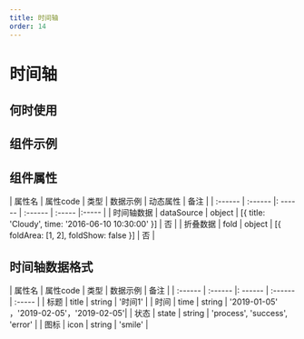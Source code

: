 ```yaml
---
title: 时间轴
order: 14
---
```


# 时间轴

## 何时使用

## 组件示例

  
## 组件属性

| 属性名   |  属性code  | 类型 | 数据示例  | 动态属性 | 备注 | 
| :------ | :------ |: ------ | :------ | :----- |:----- |
| 时间轴数据 | dataSource  | object  | [{ title: 'Cloudy', time: '2016-06-10 10:30:00' }] | 否 |
| 折叠数据 | fold  | object  | [{ foldArea: [1, 2], foldShow: false }] | 否 |

## 时间轴数据格式

| 属性名   |  属性code  | 类型 | 数据示例  | 备注 |
| :------ | :------ |: ------ | :------ | :----- |
| 标题 | title  | string  |  '时间1' |
| 时间 | time  | string  |  '2019-01-05' ，'2019-02-05'，'2019-02-05'|
| 状态 | state  | string  | 'process', 'success', 'error'  |
| 图标 | icon  | string  |  'smile' |